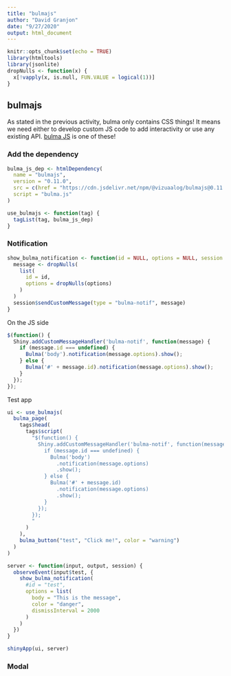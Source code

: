 ```yaml
---
title: "bulmajs"
author: "David Granjon"
date: "9/27/2020"
output: html_document
---
```


```r
knitr::opts_chunk$set(echo = TRUE)
library(htmltools)
library(jsonlite)
dropNulls <- function(x) {
  x[!vapply(x, is.null, FUN.VALUE = logical(1))]
}
```

## bulmajs
As stated in the previous activity, bulma only contains CSS things! It means we need
either to develop custom JS code to add interactivity or use any existing API. 
[bulma JS](https://bulmajs.tomerbe.co.uk/) is one of these!

### Add the dependency
```r
bulma_js_dep <- htmlDependency(
  name = "bulmajs",
  version = "0.11.0",
  src = c(href = "https://cdn.jsdelivr.net/npm/@vizuaalog/bulmajs@0.11.0/dist"),
  script = "bulma.js"
)

use_bulmajs <- function(tag) {
  tagList(tag, bulma_js_dep)
}
```

### Notification 
```r
show_bulma_notification <- function(id = NULL, options = NULL, session = shiny::getDefaultReactiveDomain()) {
  message <- dropNulls(
    list(
      id = id,
      options = dropNulls(options)
    )
  )
  session$sendCustomMessage(type = "bulma-notif", message)
}
```

On the JS side

```js
$(function() {
  Shiny.addCustomMessageHandler('bulma-notif', function(message) {
    if (message.id === undefined) {
      Bulma('body').notification(message.options).show();
    } else {
      Bulma('#' + message.id).notification(message.options).show();
    }
  });
});
```

Test app


```r
ui <- use_bulmajs(
  bulma_page(
    tags$head(
      tags$script(
        "$(function() {
          Shiny.addCustomMessageHandler('bulma-notif', function(message) {
            if (message.id === undefined) {
              Bulma('body')
                .notification(message.options)
                .show();
            } else {
              Bulma('#' + message.id)
                .notification(message.options)
                .show();
            }
          });
        });
        "
      )
    ),
    bulma_button("test", "Click me!", color = "warning")
  )
)

server <- function(input, output, session) {
  observeEvent(input$test, {
    show_bulma_notification(
      #id = "test", 
      options = list(
        body = "This is the message",
        color = "danger",
        dismissInterval = 2000
      )
    )
  })
}

shinyApp(ui, server)
```

### Modal
